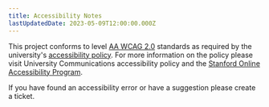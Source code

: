```yaml
---
title: Accessibility Notes
lastUpdatedDate: 2023-05-09T12:00:00.000Z
---
```

This project conforms to level [AA WCAG 2.0](https://www.w3.org/WAI/GL/WCAG20/) standards as required by the university's [accessibility policy](https://ucomm.stanford.edu/policies/accessibility-policy.html). For more information on the policy please visit University Communications accessibility policy and the [Stanford Online Accessibility Program](https://soap.stanford.edu/).

If you have found an accessibility error or have a suggestion please create a ticket.

